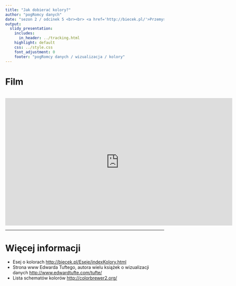 ```yaml
---
title: "Jak dobierać kolory?"
author: "pogRomcy danych"
date: "sezon 2 / odcinek 5 <br><br> <a href='http://biecek.pl/'>Przemysław Biecek @ Uniwersytet Warszawski</a><br><br><br>Naciśnij `A` by zamienić slajdy na ciągły tekst. <br> Naciśnij `T` by wyświetlić spis treści."
output:
  slidy_presentation:
    includes:
      in_header: ../tracking.html
    highlight: default
    css: ../style.css
    font_adjustment: 0
    footer: "pogRomcy danych / wizualizacja / kolory"
---
```


# Film

<br>
<center><iframe width="720" height="405" src="https://www.youtube.com/embed/LoPIIuBuzbo" frameborder="0" allowfullscreen></iframe></center>

---

# Więcej informacji

- Esej o kolorach <a href="http://biecek.pl/Eseje/indexKolory.html">http://biecek.pl/Eseje/indexKolory.html</a>
- Strona www Edwarda Tuftego, autora wielu książek o wizualizacji danych <a href="http://www.edwardtufte.com/tufte/">http://www.edwardtufte.com/tufte/</a>
- Lista schematów kolorów <a href="http://colorbrewer2.org/">http://colorbrewer2.org/</a>
